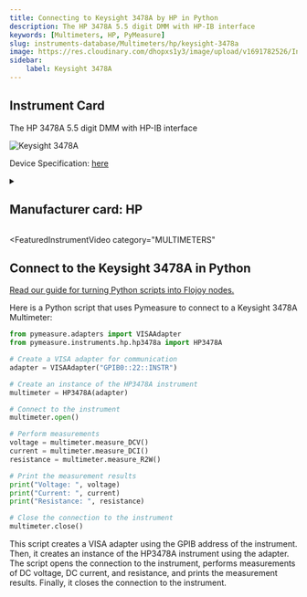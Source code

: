 ```yaml
---
title: Connecting to Keysight 3478A by HP in Python
description: The HP 3478A 5.5 digit DMM with HP-IB interface
keywords: [Multimeters, HP, PyMeasure] 
slug: instruments-database/Multimeters/hp/keysight-3478a 
image: https://res.cloudinary.com/dhopxs1y3/image/upload/v1691782526/Instruments/Multimeters/Keysight-3478A/Keysight-3478A.jpg
sidebar:
    label: Keysight 3478A 
---
```



## Instrument Card

The HP 3478A 5.5 digit DMM with HP-IB interface


![Keysight 3478A](https://res.cloudinary.com/dhopxs1y3/image/upload/v1691782526/Instruments/Multimeters/Keysight-3478A/Keysight-3478A.jpg)

Device Specification: [here](https://www.keysight.com/us/en/assets/9018-05398/user-manuals/9018-05398.pdf)

<details style={{ marginTop: "15px"}}>
<summary><h2 style={{display:'inline'}}>Manufacturer card: HP</h2></summary>

![HP](https://res.cloudinary.com/dhopxs1y3/image/upload/v1692125999/Instruments/Vendor%20Logos/HP.png)

Keysight Technologies, or Keysight, is an American company that manufactures electronics test and measurement equipment and software

- Headquarters: USA
- Yearly Revenue (millions, USD): 5420
- Vendor Website: [here](https://www.keysight.com/us/en/home.html)

</details>


<FeaturedInstrumentVideo
  category="MULTIMETERS"
></FeaturedInstrumentVideo>

## Connect to the Keysight 3478A in Python

[Read our guide for turning Python scripts into Flojoy nodes.](https://docs.flojoy.ai/contribution/blocks/custom-flojoy-block/)



<Tabs>
<TabItem value="Flojoy" label="Flojoy" className="flojoy-instrument-tabs">

<SectionsCard category="MULTIMETERS" manufacturer="HP"></SectionsCard>

</TabItem>
<TabItem value="PyMeasure" label="PyMeasure">

Here is a Python script that uses Pymeasure to connect to a Keysight 3478A Multimeter:

```python
from pymeasure.adapters import VISAAdapter
from pymeasure.instruments.hp.hp3478a import HP3478A

# Create a VISA adapter for communication
adapter = VISAAdapter("GPIB0::22::INSTR")

# Create an instance of the HP3478A instrument
multimeter = HP3478A(adapter)

# Connect to the instrument
multimeter.open()

# Perform measurements
voltage = multimeter.measure_DCV()
current = multimeter.measure_DCI()
resistance = multimeter.measure_R2W()

# Print the measurement results
print("Voltage: ", voltage)
print("Current: ", current)
print("Resistance: ", resistance)

# Close the connection to the instrument
multimeter.close()
```

This script creates a VISA adapter using the GPIB address of the instrument. Then, it creates an instance of the HP3478A instrument using the adapter. The script opens the connection to the instrument, performs measurements of DC voltage, DC current, and resistance, and prints the measurement results. Finally, it closes the connection to the instrument.

</TabItem>
</Tabs>